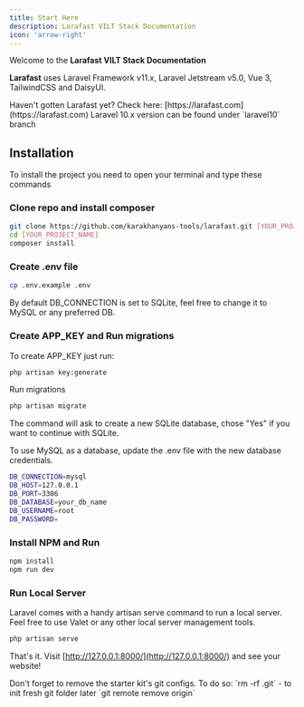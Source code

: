 ```yaml
---
title: Start Here
description: Larafast VILT Stack Documentation
icon: 'arrow-right'
---
```


Welcome to the **Larafast VILT Stack Documentation**

**Larafast** uses Laravel Framework v11.x, Laravel Jetstream v5.0, Vue 3, TailwindCSS and DaisyUI.

<Tip>
Haven't gotten Larafast yet? Check here: [https://larafast.com](https://larafast.com)
</Tip>

<Warning>
Laravel 10.x version can be found under `laravel10` branch
</Warning>

## Installation

To install the project you need to open your terminal and type these commands

### Clone repo and install composer

```bash
git clone https://github.com/karakhanyans-tools/larafast.git [YOUR_PROJECT_NAME]
cd [YOUR_PROJECT_NAME]
composer install
```

### Create .env file

```bash
cp .env.example .env
```

<Tip>
By default DB_CONNECTION is set to SQLite, feel free to change it to MySQL or any preferred DB.
</Tip>

### Create APP_KEY and Run migrations

To create APP_KEY just run:

```bash
php artisan key:generate
```

Run migrations

```bash
php artisan migrate
```

The command will ask to create a new SQLite database, chose "Yes" if you want to continue with SQLite.

To use MySQL as a database, update the .env file with the new database credentials.

```bash .env
DB_CONNECTION=mysql
DB_HOST=127.0.0.1
DB_PORT=3306
DB_DATABASE=your_db_name
DB_USERNAME=root
DB_PASSWORD=
```

### Install NPM and Run

```bash
npm install
npm run dev
```

### Run Local Server

Laravel comes with a handy artisan serve command to run a local server. Feel free to use Valet or any other local server management tools.

```bash
php artisan serve
```

That's it. Visit [http://127.0.0.1:8000/](http://127.0.0.1:8000/) and see your website!

<Warning>
Don't forget to remove the starter kit's git configs. To do so: `rm -rf .git` - to init fresh git folder later `git remote remove origin`
</Warning>

